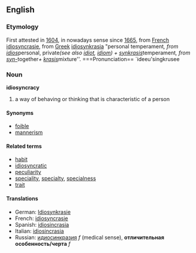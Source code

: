 ==English==
===Etymology===
First attested in [[w:1604|1604]], in nowadays sense since [[w:1665|1665]], from [[French]] [[idiosyncrasie]], from [[Greek]] [[idiosynkrasia]] "personal temperament'', from [[idios]] ''personal, private'' (see also [[idiot]], [[idiom]]) + [[synkrasis]] ''temperament'', from [[syn-]] ''together'' + [[krasis]] ''mixture''. 
===Pronunciation==
`ideeu'singkrusee

===Noun===
'''idiosyncracy'''
#a way of behaving or thinking that is characteristic of a person

====Synonyms====
*[[foible]]
*[[mannerism]]

====Related terms====
*[[habit]]
*[[idiosyncratic]]
*[[peculiarity]]
*[[speciality]], [[specialty]], [[specialness]]
*[[trait]]

====Translations====
*German: [[Idiosynkrasie]]
*French: [[idiosyncrasie]]
*Spanish: [[idiosincrasia]]
*Italian: [[idiosincrasia]]
*Russian: [[идиосинкразия]] ''f'' (medical sense), '''отличительная особенность/черта''' ''f''